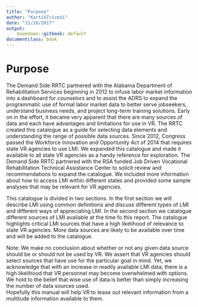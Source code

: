 ```yaml
---
title: "Purpose"
author: "KartikTrivedi"
date: "11/16/2017"
output:
    bookdown::gitbook: default
documentclass: book
---
```


# Purpose

The Demand Side RRTC partnered with the Alabama Department of Rehabilitation Services beginning in 2012 to infuse labor market information into a dashboard for counselors and to assist the ADRS to expand the programmatic use of formal labor market data to better serve jobseekers, understand business needs, and project long-term training solutions. Early on in the effort, it became very apparent that there are many sources of data and each have advantages and limitations for use in VR. The RRTC created this catalogue as a guide for selecting data elements and understanding the range of possible data sources. Since 2012, Congress passed the Workforce Innovation and Opportunity Act of 2014 that requires state VR agencies to use LMI. We expanded this catalogue and made it available to all state VR agencies as a handy reference for exploration. The Demand Side RRTC partnered with the RSA funded Job Driven Vocational Rehabilitation Technical Assistance Center to solicit review and recommendations to expand the catalogue. We included more information about how to access LMI within different states and provided some sample analyses that may be relevant for VR agencies. 

This catalogue is divided in two sections. In the first section we will describe LMI using common definitions and discuss different types of LMI and different ways of appreciating LMI. In the second section we catalogue different sources of LMI available at the time fo this report. The catalogue highlights critical LMI sources that have a high likelihood of relevance to state VR agencies. More data sources are likely to be available over time and will be added to the catalogue. 

Note: We make no conclusion about whether or not any given data source should be or should not be used by VR. We assert that VR agencies should select sources that have use for the particular goal in mind. Yet, we acknowledge that with an increase in readily available LMI data, there is a high likelihood that VR personnel may become overwhelmed with options. We hold to the belief that wise use of data is better than simply increasing the number of data sources used.  
Hopefully this manual will help VR to tease out relevant information from a multitude information available to them.

